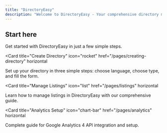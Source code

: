 ```yaml
---
title: "DirectoryEasy"
description: "Welcome to DirectoryEasy - Your comprehensive directory management solution"
---
```


## Start here

Get started with DirectoryEasy in just a few simple steps.

<Card
  title="Create Directory"
  icon="rocket"
  href="/pages/creating-directory"
  horizontal
>
  Set up your directory in three simple steps: choose language, choose type, and fill the form.
</Card>

<Card
  title="Manage Listings"
  icon="list"
  href="/pages/listings"
  horizontal
>
  Learn how to manage listings in DirectoryEasy with our comprehensive guide.
</Card>

<Card
  title="Analytics Setup"
  icon="chart-bar"
  href="/pages/analytics"
  horizontal
>
  Complete guide for Google Analytics 4 API integration and setup.
</Card>
